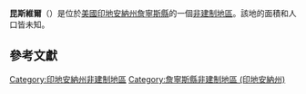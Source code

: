 {{noteTA
|G1=USState
|G2=地名
|G3=Unit
}}
{{Infobox settlement
|official_name            = 昆斯維爾
|native_name = Queensville
|settlement_type          = [[非建制地區|非建制地區]]
|image_skyline            = 
|imagesize                = 
|pushpin_map              = USA Indiana
|pushpin_label            = 昆斯維爾
|pushpin_label_position   = top
|pushpin_map_caption      = 昆斯維爾在印地安納州的位置
|subdivision_type         = [[世界政區索引|國家]]
|subdivision_type1        = [[美国州份|州份]]
|subdivision_type2        = [[印地安納州行政区划|縣]]
|subdivision_name         = [[美国|美国]]
|subdivision_name1        = [[印地安納州|印地安納州]]
|subdivision_name2        = [[詹寧斯縣_(印地安納州)|詹寧斯縣]]
|elevation_ft             = 676
|elevation_m              = 206
|area_total_km2           = 
|area_total_sq_mi         = 
|area_land_km2            = 
|area_land_sq_mi          = 
|area_water_km2           = 
|area_water_sq_mi         = 
|population_as_of         = 2010
|population_footnotes     = 
|population_total         = 
|population_metro         = 
|population_density_km2   = auto
|population_density_sq_mi = auto
|timezone                 = [[北美东部时区|北美东部时区]]
|utc_offset               = -5
|coordinates              = {{coord|39|03|04|N|85|44|30|W|display=inline,title}}
| coor_pinpoint           = 
| coordinates_footnotes   = 
|timezone_DST             = EDT
|utc_offset_DST           = -4
|postal_code_type         = [[美國郵區編號|郵區編號]]
|postal_code              = 47265
|area_code                = {{link-en|电话区号812|Area code 812|812}}
|blank_name = [[地名信息系统|GNIS ID]]
|blank_info = 441693<ref name="GNIS">{{cite gnis|441693|Queensville}}</ref>
}}
'''昆斯維爾'''（{{lang-en|Queensville}}）是位於[[美國|美國]][[印地安納州|印地安納州]][[詹寧斯縣_(印地安納州)|詹寧斯縣]]的一個[[非建制地區|非建制地區]]。該地的面積和人口皆未知。

== 參考文獻 ==
{{reflist}}

{{詹寧斯縣 (印地安納州)}}

{{DEFAULTSORT:Queensville}}
[[Category:印地安納州非建制地區|Category:印地安納州非建制地區]]
[[Category:詹寧斯縣非建制地區_(印地安納州)|Category:詹寧斯縣非建制地區 (印地安納州)]]

{{Indiana-geo-stub}}